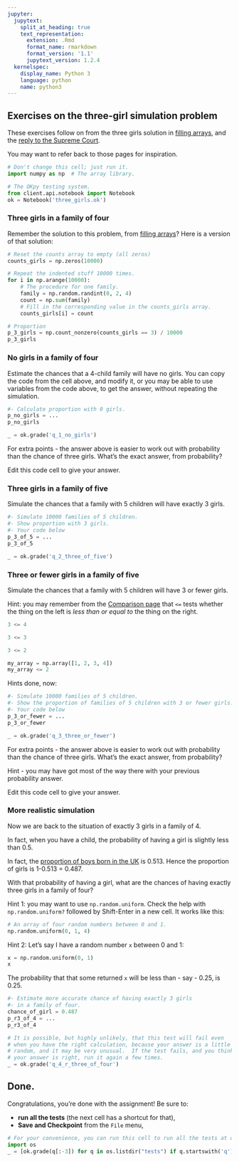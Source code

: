 ```yaml
---
jupyter:
  jupytext:
    split_at_heading: true
    text_representation:
      extension: .Rmd
      format_name: rmarkdown
      format_version: '1.1'
      jupytext_version: 1.2.4
  kernelspec:
    display_name: Python 3
    language: python
    name: python3
---
```


## Exercises on the three-girl simulation problem

These exercises follow on from the three girls solution in [filling arrays](../03/filling_arrays), and the [reply to the Supreme
Court](../03/reply_supreme).

You may want to refer back to those pages for inspiration.

```python
# Don't change this cell; just run it.
import numpy as np  # The array library.

# The OKpy testing system.
from client.api.notebook import Notebook
ok = Notebook('three_girls.ok')
```

### Three girls in a family of four

Remember the solution to this problem, from [filling arrays](../03/filling_arrays)?  Here is a version of that solution:

```python
# Reset the counts array to empty (all zeros)
counts_girls = np.zeros(10000)

# Repeat the indented stuff 10000 times.
for i in np.arange(10000):
    # The procedure for one family.
    family = np.random.randint(0, 2, 4)
    count = np.sum(family)
    # Fill in the corresponding value in the counts_girls array.
    counts_girls[i] = count

# Proportion
p_3_girls = np.count_nonzero(counts_girls == 3) / 10000
p_3_girls
```

### No girls in a family of four

Estimate the chances that a 4-child family will have no girls.  You can copy the code from the cell above, and modify it, or you may be able to use variables from the code above, to get the answer, without repeating the simulation.



```python
#- Calculate proportion with 0 girls.
p_no_girls = ...
p_no_girls
```

```python
_ = ok.grade('q_1_no_girls')
```


For extra points - the answer above is easier to work out with
probability than the chance of three girls.  What's the exact answer, from probability?


Edit this code cell to give your answer.

### Three girls in a family of five

Simulate the chances that a family with 5 children will have
exactly 3 girls.

```python
#- Simulate 10000 families of 5 children.
#- Show proportion with 3 girls.
#- Your code below
p_3_of_5 = ...
p_3_of_5
```

```python
_ = ok.grade('q_2_three_of_five')
```

### Three or fewer girls in a family of five

Simulate the chances that a family with 5 children will have 3 or
fewer girls.

Hint: you may remember from the [Comparison page](../03/Comparison) that `<=`
tests whether the thing on the left is *less than or equal to* the thing on
the right.

```python
3 <= 4
```

```python
3 <= 3
```

```python
3 <= 2
```

```python
my_array = np.array([1, 2, 3, 4])
my_array <= 2
```

Hints done, now:

```python
#- Simulate 10000 families of 5 children.
#- Show the proportion of families of 5 children with 3 or fewer girls.
#- Your code below
p_3_or_fewer = ...
p_3_or_fewer
```

```python
_ = ok.grade('q_3_three_or_fewer')
```

For extra points - the answer above is easier to work out with
probability than the chance of three girls.  What's the exact answer, from probability?

Hint - you may have got most of the way there with your previous probability answer.


Edit this code cell to give your answer.

### More realistic simulation

Now we are back to the situation of exactly 3 girls in a family of 4.

In fact, when you have a child, the probability of having a girl
is slightly less than 0.5.

In fact, the [proportion of boys born in the
UK](https://www.gov.uk/government/statistics/gender-ratios-at-birth-in-great-britain-2010-to-2014)
is 0.513.  Hence the proportion of girls is 1-0.513 = 0.487.

With that probability of having a girl, what are the chances of having exactly three girls in a family of four?

Hint 1: you may want to use `np.random.uniform`.  Check the help with `np.random.uniform?` followed by Shift-Enter in a new cell.  It works like this:

```python
# An array of four random numbers between 0 and 1.
np.random.uniform(0, 1, 4)
```

Hint 2: Let's say I have a random number `x` between 0 and 1:

```python
x = np.random.uniform(0, 1)
x
```

The probability that that some returned `x` will be less than - say - 0.25, is 0.25.

```python
#- Estimate more accurate chance of having exactly 3 girls
#- in a family of four.
chance_of_girl = 0.487
p_r3_of_4 = ...
p_r3_of_4
```

```python
# It is possible, but highly unlikely, that this test will fail even
# when you have the right calculation, because your answer is a little
# random, and it may be very unusual.  If the test fails, and you think
# your answer is right, run it again a few times.
_ = ok.grade('q_4_r_three_of_four')
```

## Done.

Congratulations, you're done with the assignment!  Be sure to:

- **run all the tests** (the next cell has a shortcut for that), 
- **Save and Checkpoint** from the `File` menu,

```python
# For your convenience, you can run this cell to run all the tests at once!
import os
_ = [ok.grade(q[:-3]) for q in os.listdir("tests") if q.startswith('q')]
```
